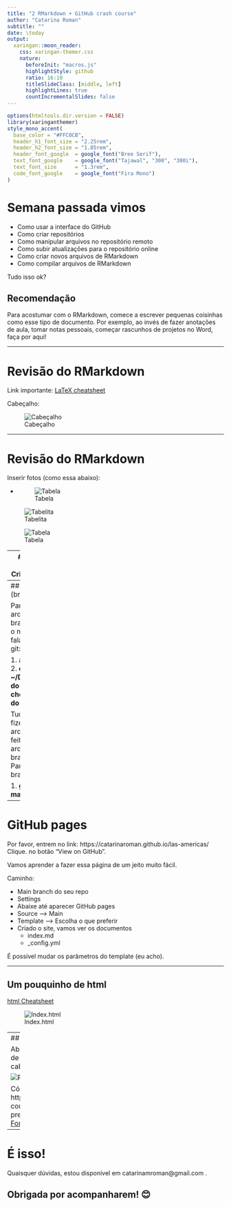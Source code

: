 ```yaml
---
title: "2 RMarkdown + GitHub crash course"
author: "Catarina Roman"
subtitle: ""
date: \today
output: 
  xaringan::moon_reader:
    css: xaringan-themer.css
    nature: 
      beforeInit: "macros.js"
      highlightStyle: github
      ratio: 16:10
      titleSlideClass: [middle, left]
      highlightLines: true
      countIncrementalSlides: false
---
```


```r
options(htmltools.dir.version = FALSE)
library(xaringanthemer)
style_mono_accent(
  base_color = "#FFC0CB",
  header_h1_font_size = "2.25rem",
  header_h2_font_size = "1.85rem",
  header_font_google  = google_font("Bree Serif"),
  text_font_google    = google_font("Tajawal", "300", "300i"),
  text_font_size      = "1.3rem",
  code_font_google    = google_font("Fira Mono")
)
```

# Semana passada vimos

- Como usar a interface do GitHub
- Como criar repositórios
- Como manipular arquivos no repositório remoto
- Como subir atualizações para o repositório online
- Como criar novos arquivos de RMarkdown
- Como compilar arquivos de RMarkdown

Tudo isso ok?

## Recomendação

Para acostumar com o RMarkdown, comece a escrever pequenas coisinhas como esse tipo de documento. Por exemplo, ao invés de fazer anotações de aula, tomar notas pessoais, começar rascunhos de projetos no Word, faça por aqui!

---

# Revisão do RMarkdown

Link importante: [LaTeX cheatsheet](https://wch.github.io/latexsheet/) 

Cabeçalho:

![Cabeçalho](header.png)

---

# Revisão do RMarkdown

Inserir fotos (como essa abaixo): 

- ![Tabela](nome-da-foto.png)

![Tabelita](tabelita.png)


![Tabela](tabela.png)

---
# Voltando ao GitHub
## Criando branches

Branches são formas de duas (ou mais) pessoas trabalharem nos mesmos arquivos simultaneamente, ou então de usar os mesmos arquivos para diferentes propósitos. Por exemplo, quando estamos escrevendo um paper e queremos deixar os materiais suplementares no GitHub, fazemos um branch com tudo normal, e um branch para submission, onde temos os mesmos arquivos, mas tiramos todos os nomes dos autores.

Para criar um novo branch:

1. abrir o terminal
2. **cd ~/Desktop/nome-do-repo**
3. **git checkout -b nome-do-branch**
4. **git push -- set-upstream origin nome-do-branch**

---
## Seguindo (branches)

Para editar os arquivos de um branch que não é o master, preciso falar isso para o git:

1. abrir o terminal
2. **cd ~/Desktop/nome-do-repo**
3. **git checkout nome-do-branch**

Tudo o que eu fizer agora com os arquivos vai ser feito com os arquivos desse branch especifico. Para voltar para o branch principal:

1. **git checkout main**

---

# GitHub pages

Por favor, entrem no link: https://catarinaroman.github.io/las-americas/
Clique. no botão "View on GitHub".

Vamos aprender a fazer essa página de um jeito muito fácil.

Caminho:

- Main branch do seu repo
- Settings
- Abaixe até aparecer GitHub pages
- Source --> Main
- Template --> Escolha o que preferir
- Criado o site, vamos ver os documentos
  * index.md
  * _config.yml
  
É possível mudar os parâmetros do template (eu acho).

---

## Um pouquinho de html

[html Cheatsheet](https://htmlcheatsheet.com/)

![Index.html](index.png)

---
## Apresentações em .html

Abra qualquer tipo de documento novo de RMarkdown, apague tudo e cole o cabeçalho:

![Presentation](presentation.png)

Código em: https://github.com/catarinaroman/crash-course/blob/main/session-2-presentation.Rmd ; Fontes em [Google Fonts](https://fonts.google.com/)

---

# É isso!

Quaisquer dúvidas, estou disponível em catarinamroman@gmail.com .

## Obrigada por acompanharem! 😊

